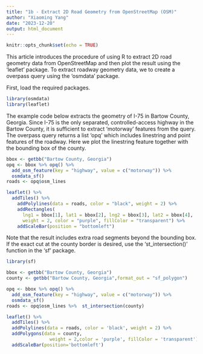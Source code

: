 ```yaml
---
title: "1b - Extract 2D Road Geometry from OpenStreetMap (OSM)"
author: "Xiaoming Yang"
date: "2023-12-20"
output: html_document
---
```


```r
knitr::opts_chunk$set(echo = TRUE)
```

This article introduces the procedure of using R to extract 2D road geometry data from OpenStreetMap and then plot the result using the 'leaflet' package. To extract roadway geometry data, we to create a overpass query using the 'osmdata' package.

First, load the required packages.

```r
library(osmdata)
library(leaflet)
```

The example code below extracts the geometry of I-75 in Bartow County, Georgia. Since I-75 is the only separated, controlled-access highway in the Bartow County, it is sufficient to extract 'motorway' features from the query. The overpass query returns a list 'opq' which includes linestring and point features of the roadway. Here we plot the linestring feature together with the bounding box of the county.  

```r
bbox <- getbb("Bartow County, Georgia") 
opq <- bbox %>% opq() %>%
  add_osm_feature(key = "highway", value = c("motorway")) %>%
  osmdata_sf()
roads <- opq$osm_lines

leaflet() %>%
  addTiles() %>%
    addPolylines(data = roads, color = "black", weight = 2) %>%
    addRectangles(
      lng1 = bbox[1], lat1 = bbox[2], lng2 = bbox[3], lat2 = bbox[4],
      weight = 2, color = "purple", fillColor = "transparent") %>%
    addScaleBar(position = "bottomleft")


```

Note that the result includes extra road segments beyond the bounding box. If the exact cut at the county border is desired, use the 'st_intersection()' function in the 'sf' package.

```r
library(sf)

bbox <- getbb("Bartow County, Georgia")
county <- getbb("Bartow County, Georgia",format_out = "sf_polygon")

opq <- bbox %>% opq() %>%
  add_osm_feature(key = "highway", value = c("motorway")) %>%
  osmdata_sf()
roads <- opq$osm_lines %>%  st_intersection(county)

leaflet() %>%
  addTiles() %>% 
  addPolylines(data = roads, color = 'black', weight = 2) %>%
  addPolygons(data = county,
                weight = 2,color = 'purple', fillColor = 'transparent') %>%
  addScaleBar(position='bottomleft')


```